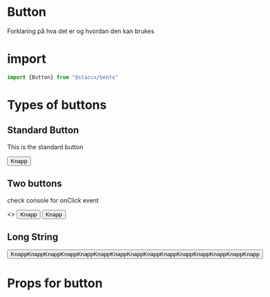 
<Meta title="Components|Button" component={Button}/>


# Button
Forklaring på hva det er og hvordan den kan brukes


# import

```javascript
import {Button} from "@staccx/bento"
```

# Types of buttons


## Standard Button
This is the standard button



<Preview>
  <Story name="Standard">
   <Button>Knapp</Button>
  </Story>
</Preview>


## Two buttons
check console for onClick event

<Preview>
  <Story name="Two Buttons">
  <>
   <Button>Knapp</Button>
   <Button>Knapp</Button>
   </>
  </Story>
</Preview>

## Long String
<Preview>
  <Story name="Long String">
   <Button>KnappKnappKnappKnappKnappKnappKnappKnappKnappKnappKnappKnappKnappKnappKnapp</Button>
  </Story>
</Preview>



# Props for button
<Props of={Button} />
